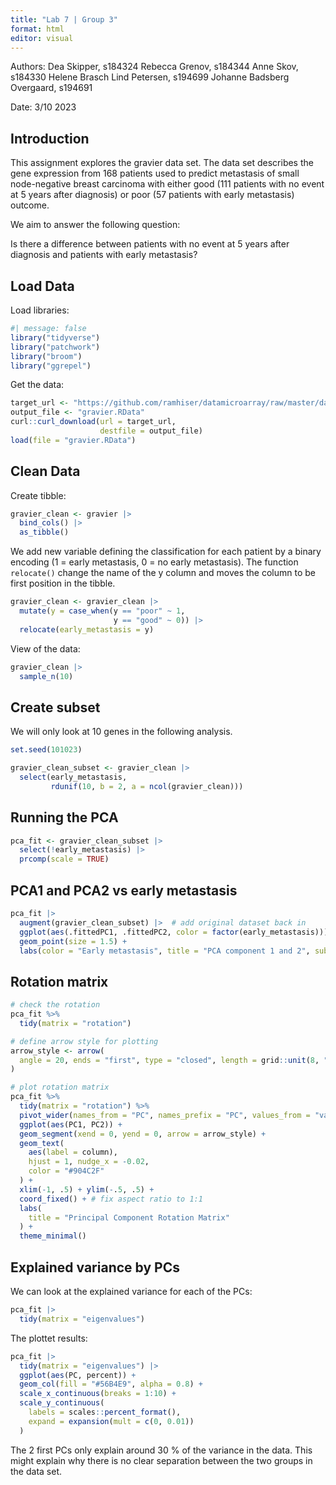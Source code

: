 ```yaml
---
title: "Lab 7 | Group 3"
format: html
editor: visual
---
```


Authors: 
Dea Skipper, s184324 
Rebecca Grenov, s184344
Anne Skov, s184330
Helene Brasch Lind Petersen, s194699
Johanne Badsberg Overgaard, s194691

Date: 3/10 2023

## Introduction

This assignment explores the gravier data set. The data set describes the gene expression from 168 patients used to predict metastasis of small node-negative breast carcinoma with either good (111 patients with no event at 5 years after diagnosis) or poor (57 patients with early metastasis) outcome.

We aim to answer the following question:

Is there a difference between patients with no event at 5 years after diagnosis and patients with early metastasis?

## Load Data

Load libraries:

```r
#| message: false
library("tidyverse")
library("patchwork")
library("broom")
library("ggrepel")
```

Get the data:

```r
target_url <- "https://github.com/ramhiser/datamicroarray/raw/master/data/gravier.RData"
output_file <- "gravier.RData"
curl::curl_download(url = target_url,
                    destfile = output_file)
load(file = "gravier.RData")
```

## Clean Data

Create tibble:

```r
gravier_clean <- gravier |>
  bind_cols() |>
  as_tibble()
```

We add new variable defining the classification for each patient by a binary encoding (1 = early metastasis, 0 = no early metastasis). The function `relocate()` change the name of the y column and moves the column to be first position in the tibble.

```r
gravier_clean <- gravier_clean |>
  mutate(y = case_when(y == "poor" ~ 1,
                       y == "good" ~ 0)) |> 
  relocate(early_metastasis = y)
```

View of the data:

```r
gravier_clean |> 
  sample_n(10)
```

## Create subset

We will only look at 10 genes in the following analysis. 

```r
set.seed(101023)

gravier_clean_subset <- gravier_clean |>
  select(early_metastasis,
         rdunif(10, b = 2, a = ncol(gravier_clean)))
```

## Running the PCA

```r
pca_fit <- gravier_clean_subset |> 
  select(!early_metastasis) |> 
  prcomp(scale = TRUE) 
```


## PCA1 and PCA2 vs early metastasis
```r
pca_fit |> 
  augment(gravier_clean_subset) |>  # add original dataset back in
  ggplot(aes(.fittedPC1, .fittedPC2, color = factor(early_metastasis))) + 
  geom_point(size = 1.5) +
  labs(color = "Early metastasis", title = "PCA component 1 and 2", subtitle = "0: No metastasis, 1: Early metastasis")
```




## Rotation matrix
```r
# check the rotation
pca_fit %>%
  tidy(matrix = "rotation")

# define arrow style for plotting
arrow_style <- arrow(
  angle = 20, ends = "first", type = "closed", length = grid::unit(8, "pt")
)

# plot rotation matrix
pca_fit %>%
  tidy(matrix = "rotation") %>%
  pivot_wider(names_from = "PC", names_prefix = "PC", values_from = "value") %>%
  ggplot(aes(PC1, PC2)) +
  geom_segment(xend = 0, yend = 0, arrow = arrow_style) +
  geom_text(
    aes(label = column),
    hjust = 1, nudge_x = -0.02, 
    color = "#904C2F"
  ) +
  xlim(-1, .5) + ylim(-.5, .5) +
  coord_fixed() + # fix aspect ratio to 1:1
  labs(
    title = "Principal Component Rotation Matrix"
  ) +
  theme_minimal()
```


## Explained variance by PCs

We can look at the explained variance for each of the PCs:

```r
pca_fit |> 
  tidy(matrix = "eigenvalues")
```

The plottet results:

```r
pca_fit |> 
  tidy(matrix = "eigenvalues") |> 
  ggplot(aes(PC, percent)) +
  geom_col(fill = "#56B4E9", alpha = 0.8) +
  scale_x_continuous(breaks = 1:10) +
  scale_y_continuous(
    labels = scales::percent_format(),
    expand = expansion(mult = c(0, 0.01))
  ) 
```

The 2 first PCs only explain around 30 % of the variance in the data. This might explain why there is no clear separation between the two groups in the data set. 

